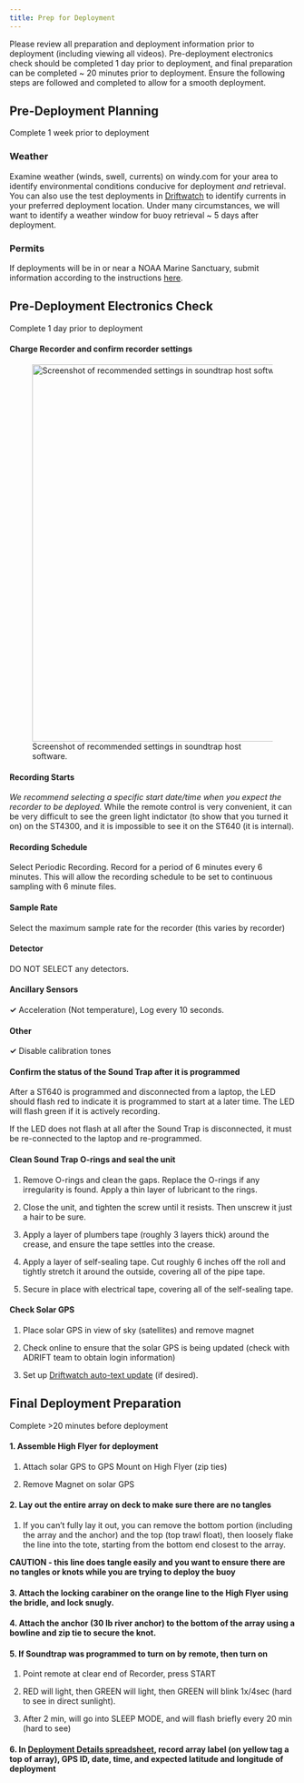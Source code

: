 ```yaml
---
title: Prep for Deployment
---
```


Please review all preparation and deployment information prior to deployment (including viewing all videos). Pre-deployment electronics check should be completed 1 day prior to deployment, and final preparation can be completed \~ 20 minutes prior to deployment. Ensure the following steps are followed and completed to allow for a smooth deployment.

## Pre-Deployment Planning

Complete 1 week prior to deployment

### Weather

Examine weather (winds, swell, currents) on windy.com for your area to identify environmental conditions conducive for deployment *and* retrieval. You can also use the test deployments in [Driftwatch](https://sael-swfsc.github.io/adrift-field-methods/content/Field-Tracking.html) to identify currents in your preferred deployment location. Under many circumstances, we will want to identify a weather window for buoy retrieval \~ 5 days after deployment.

### Permits

If deployments will be in or near a NOAA Marine Sanctuary, submit information according to the instructions [here](https://sael-swfsc.github.io/adrift-field-methods/content/Field-Metadata.html).

## Pre-Deployment Electronics Check

Complete 1 day prior to deployment

#### Charge Recorder and confirm recorder settings

![Screenshot of recommended settings in soundtrap host software.](images/soundtrap-host-programming-screenshot-periodic6_6.JPG){width="663"}

#### Recording Starts

*We recommend selecting a specific start date/time when you expect the recorder to be deployed.* While the remote control is very convenient, it can be very difficult to see the green light indictator (to show that you turned it on) on the ST4300, and it is impossible to see it on the ST640 (it is internal).

#### Recording Schedule

Select Periodic Recording. Record for a period of 6 minutes every 6 minutes. This will allow the recording schedule to be set to continuous sampling with 6 minute files.

#### Sample Rate

Select the maximum sample rate for the recorder (this varies by recorder)

#### Detector

DO NOT SELECT any detectors.

#### Ancillary Sensors

**✓** Acceleration (Not temperature), Log every 10 seconds.

#### Other

**✓** Disable calibration tones

#### Confirm the status of the Sound Trap after it is programmed

After a ST640 is programmed and disconnected from a laptop, the LED should flash red to indicate it is programmed to start at a later time. The LED will flash green if it is actively recording.

If the LED does not flash at all after the Sound Trap is disconnected, it must be re-connected to the laptop and re-programmed.

#### Clean Sound Trap O-rings and seal the unit

1.  Remove O-rings and clean the gaps. Replace the O-rings if any irregularity is found. Apply a thin layer of lubricant to the rings.

2.  Close the unit, and tighten the screw until it resists. Then unscrew it just a hair to be sure.

3.  Apply a layer of plumbers tape (roughly 3 layers thick) around the crease, and ensure the tape settles into the crease.

4.  Apply a layer of self-sealing tape. Cut roughly 6 inches off the roll and tightly stretch it around the outside, covering all of the pipe tape.

5.  Secure in place with electrical tape, covering all of the self-sealing tape.

#### Check Solar GPS

1.  Place solar GPS in view of sky (satellites) and remove magnet

2.  Check online to ensure that the solar GPS is being updated (check with ADRIFT team to obtain login information)

3.  Set up [Driftwatch auto-text update](https://sael-swfsc.github.io/adrift-field-methods/content/Field-Tracking.html#driftwatch) (if desired). 

## Final Deployment Preparation

Complete \>20 minutes before deployment

#### 1. Assemble High Flyer for deployment

1.  Attach solar GPS to GPS Mount on High Flyer (zip ties)

2.  Remove Magnet on solar GPS

#### 2. Lay out the entire array on deck to make sure there are no tangles

1.  If you can't fully lay it out, you can remove the bottom portion (including the array and the anchor) and the top (top trawl float), then loosely flake the line into the tote, starting from the bottom end closest to the array. 

::: callout-note
**CAUTION - this line does tangle easily and you want to ensure there are no tangles or knots while you are trying to deploy the buoy**
:::

#### 3. Attach the locking carabiner on the orange line to the High Flyer using the bridle, and lock snugly. 

#### 4. Attach the anchor (30 lb river anchor) to the bottom of the array using a bowline and zip tie to secure the knot.

#### 5. If Soundtrap was programmed to turn on by remote, then turn on 

1.  Point remote at clear end of Recorder, press START

2.  RED will light, then GREEN will light, then GREEN will blink 1x/4sec (hard to see in direct sunlight).

3.  After 2 min, will go into SLEEP MODE, and will flash briefly every 20 min (hard to see)

#### 6. In [Deployment Details spreadsheet](https://docs.google.com/spreadsheets/d/10bxlwfVOe1LFfj69B_YddxcA0V14m7codYwgD2YncFk/edit?usp=sharing), record array label (on yellow tag a top of array), GPS ID, date, time, and expected latitude and longitude of deployment

